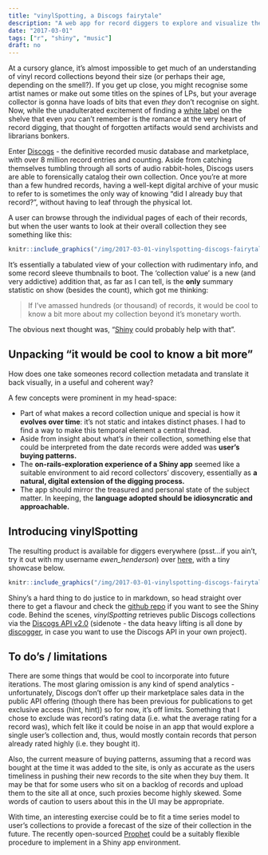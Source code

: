```yaml
---
title: "vinylSpotting, a Discogs fairytale"
description: "A web app for record diggers to explore and visualize their collections."
date: "2017-03-01"
tags: ["r", "shiny", "music"]
draft: no
---
```


At a cursory glance, it's almost impossible to get much of an understanding of vinyl record collections beyond their size (or perhaps their age, depending on the smell?). If you get up close, you might recognise some artist names or make out some titles on the spines of LPs, but your average collector is gonna have loads of bits that even *they* don't recognise on sight. Now, while the unadulterated excitement of finding a [white label](https://en.wikipedia.org/wiki/White_label) on the shelve that even *you* can't remember is the romance at the very heart of record digging, that thought of forgotten artifacts would send archivists and librarians bonkers. 

Enter [Discogs](http://www.discogs.com) - the definitive recorded music database and marketplace, with over 8 million record entries and counting. Aside from catching themselves tumbling through all sorts of audio rabbit-holes, Discogs users are able to forensically catalog their own collection. Once you're at more than a few hundred records, having a well-kept digital archive of your music to refer to is sometimes the only way of knowing "did I already buy that record?", without having to leaf through the physical lot.

A user can browse through the individual pages of each of their records, but when the user wants to look at their overall collection they see something like this:

```r
knitr::include_graphics("/img/2017-03-01-vinylspotting-discogs-fairytale/discogs-collection-page.png")
```

It's essentially a tabulated view of your collection with rudimentary info, and some record sleeve thumbnails to boot. The 'collection value' is a new (and very addictive) addition that, as far as I can tell, is the **only** summary statistic on show (besides the count), which got me thinking:

> If I've amassed hundreds (or thousand) of records, it would be cool to know a bit more about my collection beyond it's monetary worth.

The obvious next thought was, "[Shiny](https://shiny.rstudio.com/) could probably help with that".

## Unpacking "it would be cool to know a bit more"

How does one take someones record collection metadata and translate it back visually, in a useful and coherent way?

A few concepts were prominent in my head-space:

* Part of what makes a record collection unique and special is how it **evolves over time**: it's not static and intakes distinct phases. I had to find a way to make this temporal element a central thread.
* Aside from insight about what's *in* their collection, something else that could be interpreted from the date records were added was **user's buying patterns.**
* The **on-rails-exploration experience of a Shiny app** seemed like a suitable environment to aid record collectors' discovery, essentially as **a natural, digital extension of the digging process.**
* The app should mirror the treasured and personal state of the subject matter. In keeping, the **language adopted should be idiosyncratic and approachable.**

## Introducing vinylSpotting

The resulting product is available for diggers everywhere (psst...if you ain't, try it out with my username *ewen_henderson*) over [here](https://apps.ewen.io/vinylspotting), with a tiny showcase below.

```r
knitr::include_graphics("/img/2017-03-01-vinylspotting-discogs-fairytale/vinyspotting-preview.gif")
```

 Shiny's a hard thing to do justice to in markdown, so head straight over there to get a flavour and check the [github repo](https://github.com/ewenme/vinylspotting) if you want to see the Shiny code. Behind the scenes, *vinylSpotting* retrieves public Discogs collections via the [Discogs API v2.0](https://www.discogs.com/developers/) (sidenote - the data heavy lifting is all done by [discogger](https://github.com/ewenme/discogger), in case you want to use the Discogs API in your own project).

## To do's / limitations

There are some things that would be cool to incorporate into future iterations. The most glaring omission is any kind of spend analytics - unfortunately, Discogs don't offer up their marketplace sales data in the public API offering (though there has been previous for publications to get exclusive access (hint, hint)) so for now, it's off limits. Something that I chose to exclude was record's rating data (i.e. what the average rating for a record was), which felt like it could be noise in an app that would explore a single user's collection and, thus, would mostly contain records that person already rated highly (i.e. they bought it).

Also, the current measure of buying patterns, assuming that a record was bought at the time it was added to the site, is only as accurate as the users timeliness in pushing their new records to the site when they buy them. It may be that for some users who sit on a backlog of records and upload them to the site all at once, such proxies become highly skewed. Some words of caution to users about this in the UI may be appropriate.

With time, an interesting exercise could be to fit a time series model to user's collections to provide a forecast of the size of their collection in the future. The recently open-sourced [Prophet](https://facebookincubator.github.io/prophet/) could be a suitably flexible procedure to implement in a Shiny app environment.
